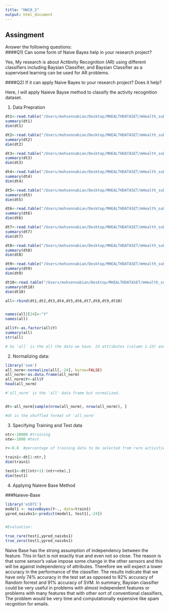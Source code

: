 ```yaml
---
title: "HW10_2"
output: html_document
---
```

## Assingment

Answer the following questions:   
####Q1) Can some form of Naive Bayes help in your research project?     


 Yes, My research is about Actibvity Recognition (AR) using different classifiers including Baysian Classifier, and Baysian Classifier as a supervised learning can be used for AR problems.
 
####Q2) If it can apply Naive Bayes to your research project? Does it help?     
   
   
Here, I will apply Naieve Bayse method to classify the activity recognition dataset. 


1) Data Prepration

```r

dt1<-read.table("/Users/mohsennabian/Desktop/MHEALTHDATASET/mHealth_subject1.log")
summary(dt1)
dim(dt1)

dt2<-read.table("/Users/mohsennabian/Desktop/MHEALTHDATASET/mHealth_subject2.log")
summary(dt2)
dim(dt2)

dt3<-read.table("/Users/mohsennabian/Desktop/MHEALTHDATASET/mHealth_subject3.log")
summary(dt3)
dim(dt3)

dt4<-read.table("/Users/mohsennabian/Desktop/MHEALTHDATASET/mHealth_subject4.log")
summary(dt4)
dim(dt4)

dt5<-read.table("/Users/mohsennabian/Desktop/MHEALTHDATASET/mHealth_subject5.log")
summary(dt5)
dim(dt5)

dt6<-read.table("/Users/mohsennabian/Desktop/MHEALTHDATASET/mHealth_subject6.log")
summary(dt6)
dim(dt6)

dt7<-read.table("/Users/mohsennabian/Desktop/MHEALTHDATASET/mHealth_subject7.log")
summary(dt7)
dim(dt7)

dt8<-read.table("/Users/mohsennabian/Desktop/MHEALTHDATASET/mHealth_subject8.log")
summary(dt8)
dim(dt8)

dt9<-read.table("/Users/mohsennabian/Desktop/MHEALTHDATASET/mHealth_subject9.log")
summary(dt9)
dim(dt9)

dt10<-read.table("/Users/mohsennabian/Desktop/MHEALTHDATASET/mHealth_subject10.log")
summary(dt10)
dim(dt10)

all<-rbind(dt1,dt2,dt3,dt4,dt5,dt6,dt7,dt8,dt9,dt10)


names(all)[24]<-"Y"
names(all)

all$Y<-as.factor(all$Y)
summary(all)
str(all)

# So 'all' is the all the data we have. 23 attributes (column 1-23) and 1 label(column 24) with 13 classes. 

```


2) Normalizing data:

```r

library('som')
all_norm<-normalize(all[,-24], byrow=FALSE)
all_norm<-as.data.frame(all_norm)
all_norm$Y<-all$Y
head(all_norm)

#'all_norm' is the 'all' data frame but normalized. 


dt<-all_norm[sample(nrow(all_norm), nrow(all_norm)), ]

#dt is the shuffled format of 'all_norm' 

```



3) Specifying Training and Test data


```r

ntr<-30000 #training
nte<-1000 #test

r<-0.8  #percentage of training data to be selected from rare activities. 

```


```r
train1<-dt[1:ntr,]
dim(train1)

test1<-dt[(ntr+1):(ntr+nte),]
dim(test1)
```

4) Applying Naieve Base Method

###Naieve-Base

```r
library('e1071')
model1 <- naiveBayes(Y~., data=train1)
ypred_naivbs1<-predict(model1, test1[,-24])


#Evaluation:

true_rare(test1,ypred_naivbs1)
true_zero(test1,ypred_naivbs1)
```

Naive Base has the strong assumption of independency between the feature. This in fact is not exactly true and even not so close. The reason is that some sensor's value impose some change in the other sensors and this will be against independency of attributes. Therefore we will expect a lower accuracy in the performance of the classifier. The results indicate that we have only 74% accuracy in the test set as opposed to 92% accuracy of Random forrest and 91% accuracy of SVM. 
In summary, Baysian classifier could be very useful in problems with almost independent features or problems with many features that with other sort of conventional classifiers, The problem would be very time and computationally expensive like spam recgnition for emails. 



    
    
    